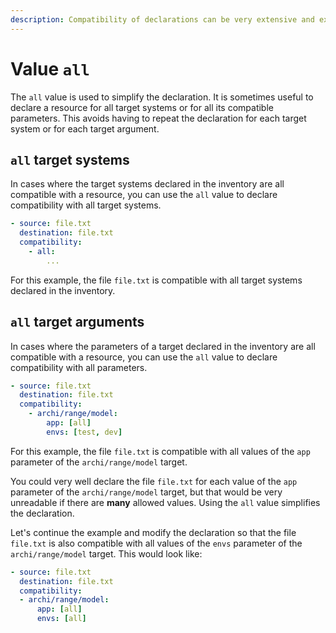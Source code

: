```yaml
---
description: Compatibility of declarations can be very extensive and expose them to all targets or compatible argument targets.
---
```



# Value `all`

The `all` value is used to simplify the declaration. It is sometimes useful to declare a resource for all target systems or for all its compatible parameters. This avoids having to repeat the declaration for each target system or for each target argument.

## `all` target systems

In cases where the target systems declared in the inventory are all compatible with a resource, you can use the `all` value to declare compatibility with all target systems.

<FileTree>
  <FileTree.Folder name="playbook" defaultOpen>
    <FileTree.Folder name=".git">
        <FileTree.File name="..." />
    </FileTree.Folder>
    <FileTree.Folder name=".aiop">
        <FileTree.File name="inventory_config.yml" />
        <FileTree.File name="inventory.yml" />
        <FileTree.File name="playbook.yml" />
    </FileTree.Folder>
    <FileTree.Folder name="resources" defaultOpen>
        <FileTree.File name=".aml" />
        <FileTree.File name="file.txt" />
    </FileTree.Folder>
  </FileTree.Folder>
</FileTree>

```yaml {4} filename="resources/.aml" /all/
- source: file.txt
  destination: file.txt
  compatibility:
    - all:
        ...
```

For this example, the file `file.txt` is compatible with all target systems declared in the inventory.

## `all` target arguments

In cases where the parameters of a target declared in the inventory are all compatible with a resource, you can use the `all` value to declare compatibility with all parameters.

<FileTree>
  <FileTree.Folder name="playbook" defaultOpen>
    <FileTree.Folder name=".git">
        <FileTree.File name="..." />
    </FileTree.Folder>
    <FileTree.Folder name=".aiop">
        <FileTree.File name="inventory_config.yml" />
        <FileTree.File name="inventory.yml" />
        <FileTree.File name="playbook.yml" />
    </FileTree.Folder>
    <FileTree.Folder name="resources" defaultOpen>
        <FileTree.File name=".aml" />
        <FileTree.File name="file.txt" />
    </FileTree.Folder>
  </FileTree.Folder>
</FileTree>

```yaml {5} filename="resources/.aml" /all/
- source: file.txt
  destination: file.txt
  compatibility:
    - archi/range/model:
        app: [all]
        envs: [test, dev]
```

For this example, the file `file.txt` is compatible with all values of the `app` parameter of the `archi/range/model` target.

You could very well declare the file `file.txt` for each value of the `app` parameter of the `archi/range/model` target, but that would be very unreadable if there are **many** allowed values. Using the `all` value simplifies the declaration.

Let's continue the example and modify the declaration so that the file `file.txt` is also compatible with all values of the `envs` parameter of the `archi/range/model` target. This would look like:

```yaml {5-6} filename="resources/.aml" /all/
- source: file.txt
  destination: file.txt
  compatibility:
  - archi/range/model:
      app: [all]
      envs: [all]
```